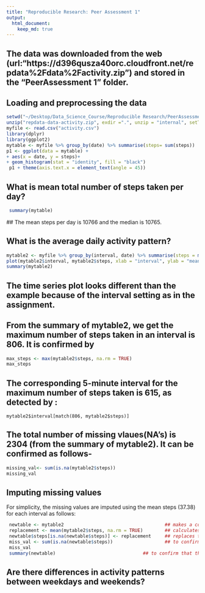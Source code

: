 ```yaml
---
title: "Reproducible Research: Peer Assessment 1"
output: 
  html_document:
    keep_md: true
---
```

## The data was downloaded from the web (url:"https://d396qusza40orc.cloudfront.net/repdata%2Fdata%2Factivity.zip") and stored in the "PeerAssessment 1" folder. 

## Loading and preprocessing the data
```r
setwd("~/Desktop/Data_Science_Course/Reproducible Research/PeerAssessment 1")
unzip("repdata-data-activity.zip", exdir =".", unzip = "internal", setTimes = TRUE)
myfile <- read.csv("activity.csv")
library(dplyr) 
library(ggplot2)
mytable <- myfile %>% group_by(date) %>% summarise(steps= sum(steps))
p1 <- ggplot(data = mytable) + 
+ aes(x = date, y = steps)+
+ geom_histogram(stat = "identity", fill = "black")
 p1 + theme(axis.text.x = element_text(angle = 45))
```



## What is mean total number of steps taken per day?
```r
 summary(mytable)
 ```
 ## The mean steps per day is 10766 and the median is 10765. 


## What is the average daily activity pattern?
```r
mytable2 <- myfile %>% group_by(interval, date) %>% summarise(steps = mean(steps))
plot(mytable2$interval, mytable2$steps, xlab = "interval", ylab = "mean steps per day",  type = "l")
summary(mytable2)
```
## The time series plot looks different than the example because of the interval setting as in the assignment. 
## From the summary of mytable2, we get the maximum number of steps taken in an interval is 806. It is confirmed by 
 ```r
 max_steps <- max(mytable2$steps, na.rm = TRUE)
 max_steps
 ```
## The corresponding 5-minute interval for the maximum number of steps taken is 615, as detected by :
 ```r.
 mytable2$interval[match(806, mytable2$steps)]
 ```
## The total number of missing vlaues(NA's) is 2304 (from the summary of mytable2). It can be confirmed as follows-
```r
missing_val<- sum(is.na(mytable2$steps))
missing_val
```

## Imputing missing values
For simplicity, the missing values are imputed using the mean steps (37.38) for each interval as follows:
```r
 newtable <- mytable2                                     ## makes a copy the table 
 replacement <- mean(mytable2$steps, na.rm = TRUE)        ## calculates the mean for steps to be used as replacement
 newtable$steps[is.na(newtable$steps)] <- replacement     ## replaces the missing values with the replacement value
 miss_val <- sum(is.na(newtable$steps))                   ## to confirm there is no missing value
 miss_val
 summary(newtable)                                ## to confirm that the mean, median and other features are not changing in the table
 ```


## Are there differences in activity patterns between weekdays and weekends?

